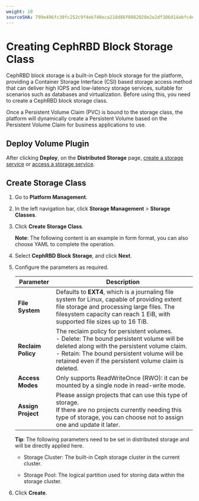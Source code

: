 ```yaml
---
weight: 10
sourceSHA: 799e496fc39fc252c9f4eb740eca218d86f0862020e2e2df106d14abfc4e3c4c
---
```


# Creating CephRBD Block Storage Class

CephRBD block storage is a built-in Ceph block storage for the platform, providing a Container Storage Interface (CSI) based storage access method that can deliver high IOPS and low-latency storage services, suitable for scenarios such as databases and virtualization. Before using this, you need to create a CephRBD block storage class.

Once a Persistent Volume Claim (PVC) is bound to the storage class, the platform will dynamically create a Persistent Volume based on the Persistent Volume Claim for business applications to use.

## Deploy Volume Plugin

After clicking **Deploy**, on the **Distributed Storage** page, [create a storage service](/storage/storagesystem_ceph/installation/create_service_stand.mdx) or [access a storage service](/storage/storagesystem_ceph/functions/access_storage_service.mdx).

## Create Storage Class

1. Go to **Platform Management**.

2. In the left navigation bar, click **Storage Management** > **Storage Classes**.

3. Click **Create Storage Class**.

   **Note**: The following content is an example in form format, you can also choose YAML to complete the operation.

4. Select **CephRBD Block Storage**, and click **Next**.

5. Configure the parameters as required.

   | Parameter          | Description                                                                                                                                                                                                                                               |
   | ------------------ | --------------------------------------------------------------------------------------------------------------------------------------------------------------------------------------------------------------------------------------------------------- |
   | **File System**    | Defaults to **EXT4**, which is a journaling file system for Linux, capable of providing extent file storage and processing large files. The filesystem capacity can reach 1 EiB, with supported file sizes up to 16 TiB.                                  |
   | **Reclaim Policy** | The reclaim policy for persistent volumes.<br />- Delete: The bound persistent volume will be deleted along with the persistent volume claim.<br />- Retain: The bound persistent volume will be retained even if the persistent volume claim is deleted. |
   | **Access Modes**   | Only supports ReadWriteOnce (RWO): it can be mounted by a single node in read-write mode.                                                                                                                                                                 |
   | **Assign Project** | Please assign projects that can use this type of storage.<br />If there are no projects currently needing this type of storage, you can choose not to assign one and update it later.                                                                     |

   **Tip**: The following parameters need to be set in distributed storage and will be directly applied here.

   - Storage Cluster: The built-in Ceph storage cluster in the current cluster.

   - Storage Pool: The logical partition used for storing data within the storage cluster.

6. Click **Create**.
